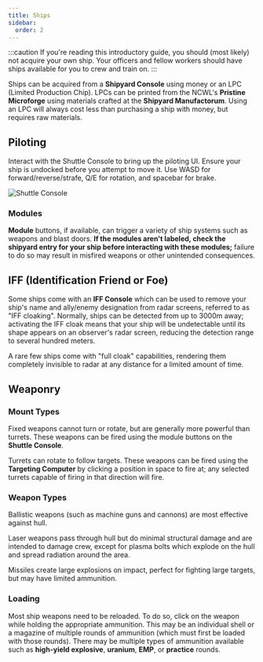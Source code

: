 ```yaml
---
title: Ships
sidebar:
  order: 2
---
```


:::caution
If you're reading this introductory guide, you should (most likely) not acquire your own ship. Your officers and fellow workers should have ships available for you to crew and train on.
:::

Ships can be acquired from a **Shipyard Console** using money or an LPC (Limited Production Chip). LPCs can be printed from the NCWL's **Pristine Microforge** using materials crafted at the **Shipyard Manufactorum**. Using an LPC will always cost less than purchasing a ship with money, but requires raw materials.

## Piloting

Interact with the Shuttle Console to bring up the piloting UI. Ensure your ship is undocked before you attempt to move it. Use WASD for forward/reverse/strafe, Q/E for rotation, and spacebar for brake.

![Shuttle Console](../../../assets/images/shuttle-console.png)

### Modules

**Module** buttons, if available, can trigger a variety of ship systems such as weapons and blast doors. **If the modules aren't labeled, check the shipyard entry for your ship before interacting with these modules;** failure to do so may result in misfired weapons or other unintended consequences.


## IFF (Identification Friend or Foe)

Some ships come with an **IFF Console** which can be used to remove your ship's name and ally/enemy designation from radar screens, referred to as "IFF cloaking". Normally, ships can be detected from up to 3000m away; activating the IFF cloak means that your ship will be undetectable until its shape appears on an observer's radar screen, reducing the detection range to several hundred meters.

A rare few ships come with "full cloak" capabilities, rendering them completely invisible to radar at any distance for a limited amount of time.


## Weaponry

### Mount Types

Fixed weapons cannot turn or rotate, but are generally more powerful than turrets. These weapons can be fired using the module buttons on the **Shuttle Console**.

Turrets can rotate to follow targets. These weapons can be fired using the **Targeting Computer** by clicking a position in space to fire at; any selected turrets capable of firing in that direction will fire.

### Weapon Types 

Ballistic weapons (such as machine guns and cannons) are most effective against hull.

Laser weapons pass through hull but do minimal structural damage and are intended to damage crew, except for plasma bolts which explode on the hull and spread radiation around the area.

Missiles create large explosions on impact, perfect for fighting large targets, but may have limited ammunition.

### Loading

Most ship weapons need to be reloaded. To do so, click on the weapon while holding the appropriate ammunition. This may be an individual shell or a magazine of multiple rounds of ammunition (which must first be loaded with those rounds). There may be multiple types of ammunition available such as **high-yield explosive**, **uranium**, **EMP**, or **practice** rounds.